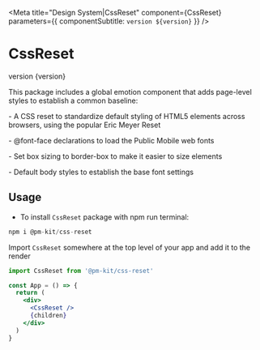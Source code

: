 
<Meta title="Design System|CssReset" component={CssReset} parameters={{ componentSubtitle: `version ${version}` }} />

# CssReset
<Subtitle>
version {version}
</Subtitle>

This package includes a global emotion component that adds page-level styles to establish a common baseline:

\- A CSS reset to standardize default styling of HTML5 elements across browsers, using the popular Eric Meyer Reset

\- @font-face declarations to load the Public Mobile web fonts

\- Set box sizing to border-box to make it easier to size elements

\- Default body styles to establish the base font settings

## Usage

* To install `CssReset` package with npm run terminal:

```jsx
npm i @pm-kit/css-reset

```

Import `CssReset` somewhere at the top level of your app and add it to the render

```jsx
import CssReset from '@pm-kit/css-reset'

const App = () => {
  return (
    <div>
      <CssReset />
      {children}
    </div>
  )
}
```

<Story name="Docs"/>